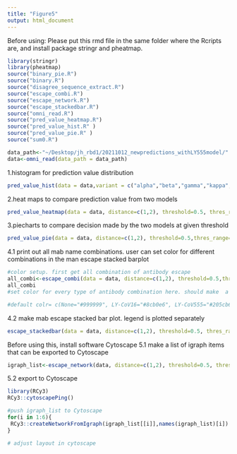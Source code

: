```yaml
---
title: "Figure5"
output: html_document
---
```


Before using: Please put this rmd file in the same folder where the Rcripts are, and install package stringr and pheatmap.
```r
library(stringr)
library(pheatmap)
source("binary_pie.R")              
source("binary.R")                    
source("disagree_sequence_extract.R") 
source("escape_combi.R")             
source("escape_network.R")          
source("escape_stackedbar.R")         
source("omni_read.R")                 
source("pred_value_heatmap.R")       
source("pred_value_hist.R" )      
source("pred_value_pie.R" )          
source("sum0.R")
```

```r
data_path<-"~/Desktop/jh_rbd1/20211012_newpredictions_withLY555model/"
data<-omni_read(data_path = data_path)
```

1.histogram for prediction value distribution
```r
pred_value_hist(data = data,variant = c("alpha","beta","gamma","kappa","wuhan","new"),model=c("RF","RNN"))
```

2.heat maps to compare prediction value from two models
```r
pred_value_heatmap(data = data, distance=c(1,2), threshold=0.5, thres_range=c(0.25,0.75), model=c("RF","RNN"), variant=c("alpha","beta","gamma","kappa","wuhan","new"))
```

3.piecharts to compare decision made by the two models at given threshold
```r
pred_value_pie(data = data, distance=c(1,2), threshold=0.5,thres_range=c(0.25,0.75), model=c("RF","RNN"), variant=c("alpha","beta","gamma","kappa","wuhan","new"))
```

4.1 print out all mab name combinations. user can set color for different combinations in the man escape stacked barplot
```r
#color setup. first get all combination of antibody escape
all_combi<-escape_combi(data = data, distance=c(1,2), threshold=0.5,thres_range=c(0.25,0.75), model=c("RF","RNN"), variant=c("alpha","beta","gamma","kappa","wuhan","new"),n_antibody = 4)
all_combi
#set color for every type of antibody combination here. should make  a named character such as: c(None="#999999",LY16="#8cb0e6",LY555="#205cb6",REGN33="#79ccec",REGN87="#1c366a",LY16_LY555="#338104")

#default colr= c(None="#999999", LY-CoV16="#8cb0e6", LY-CoV555="#205cb6",REGN10933="#79ccec",REGN10987="#1c366a", LY-CoV16_LY-CoV555="#338104", LY-CoV16_REGN10933="#c5ff60", LY-CoV16_REGN10987="#4d5026", LY-CoV555_REGN10933="#88fd41",REGN10933_REGN10987="#49836e", LY-CoV555_REGN10987="#fae80b", LY-CoV16_LY-CoV555_REGN10933="#ab6624", LY-CoV16_LY-CoV555_REGN10987="#f6b50a", LY-CoV16_REGN10933_REGN10987="#673900", LY-CoV555_REGN10933_REGN10987="#ff6900", LY-CoV16_LY-CoV555_REGN10933_REGN10987="#da0000")

```

4.2 make mab escape stacked bar plot. legend is plotted separately
```r
escape_stackedbar(data = data, distance=c(1,2), threshold=0.5, thres_range=c(0.25,0.75), model=c("RF","RNN"), variant=c("alpha","beta","gamma","kappa","wuhan","new"))
```

Before using this, install software Cytoscape
5.1 make a list of igraph items that can be exported to Cytoscape
```r

igraph_list<-escape_network(data, distance=c(1,2), threshold=0.5, thres_range=c(0.25,0.75), model=c("RF","RNN"), variant=c("alpha","beta","gamma","kappa","wuhan","new"))

```
5.2 export to Cytoscape
```r
library(RCy3)
RCy3::cytoscapePing()

#push igraph_list to Cytoscape
for(i in 1:6){
 RCy3::createNetworkFromIgraph(igraph_list[[i]],names(igraph_list)[i])
}

# adjust layout in cytoscape
```
